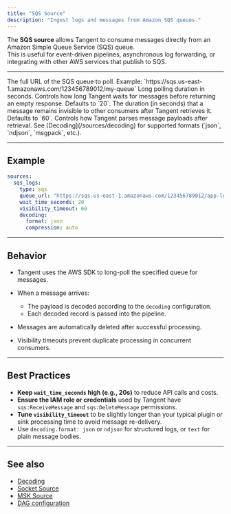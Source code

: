 ```yaml
---
title: "SQS Source"
description: "Ingest logs and messages from Amazon SQS queues."
---
```


The **SQS source** allows Tangent to consume messages directly from an Amazon Simple Queue Service (SQS) queue.  
This is useful for event-driven pipelines, asynchronous log forwarding, or integrating with other AWS services that publish to SQS.

---

<ParamField path="queue_url" type="string" required>
The full URL of the SQS queue to poll.  
Example: `https://sqs.us-east-1.amazonaws.com/123456789012/my-queue`
</ParamField>

<ParamField path="wait_time_seconds" type="int">
Long polling duration in seconds.  
Controls how long Tangent waits for messages before returning an empty response.  
Defaults to `20`.
</ParamField>

<ParamField path="visibility_timeout" type="int">
The duration (in seconds) that a message remains invisible to other consumers after Tangent retrieves it.  
Defaults to `60`.
</ParamField>

<ParamField path="decoding" type="object">
Controls how Tangent parses message payloads after retrieval.  
See [Decoding](/sources/decoding) for supported formats (`json`, `ndjson`, `msgpack`, etc.).
</ParamField>

---

## Example

```yaml tangent.yaml icon=cloud
sources:
  sqs_logs:
    type: sqs
    queue_url: "https://sqs.us-east-1.amazonaws.com/123456789012/app-logs"
    wait_time_seconds: 20
    visibility_timeout: 60
    decoding:
      format: json
      compression: auto
````

---

## Behavior

* Tangent uses the AWS SDK to long-poll the specified queue for messages.
* When a message arrives:

  * The payload is decoded according to the `decoding` configuration.
  * Each decoded record is passed into the pipeline.
* Messages are automatically deleted after successful processing.
* Visibility timeouts prevent duplicate processing in concurrent consumers.

---

## Best Practices

* **Keep `wait_time_seconds` high (e.g., 20s)** to reduce API calls and costs.
* **Ensure the IAM role or credentials** used by Tangent have `sqs:ReceiveMessage` and `sqs:DeleteMessage` permissions.
* **Tune `visibility_timeout`** to be slightly longer than your typical plugin or sink processing time to avoid message re-delivery.
* Use `decoding.format: json` or `ndjson` for structured logs, or `text` for plain message bodies.

---

## See also

* [Decoding](/sources/decoding)
* [Socket Source](/sources/socket)
* [MSK Source](/sources/msk)
* [DAG configuration](/cli/tangent-yaml#dag)